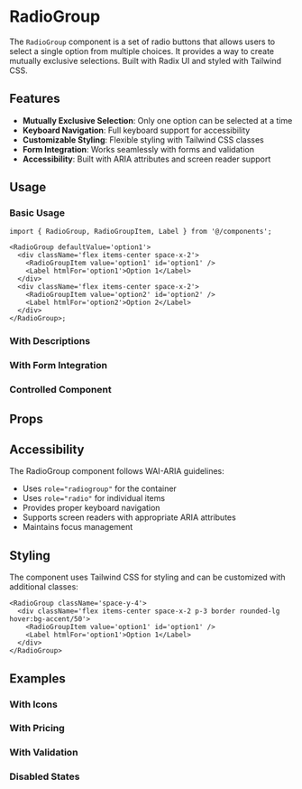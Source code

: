 
<Meta of={RadioGroupStories} />

# RadioGroup

The `RadioGroup` component is a set of radio buttons that allows users to select a single option from multiple choices. It provides a way to create mutually exclusive selections. Built with Radix UI and styled with Tailwind CSS.

## Features

- **Mutually Exclusive Selection**: Only one option can be selected at a time
- **Keyboard Navigation**: Full keyboard support for accessibility
- **Customizable Styling**: Flexible styling with Tailwind CSS classes
- **Form Integration**: Works seamlessly with forms and validation
- **Accessibility**: Built with ARIA attributes and screen reader support

## Usage

### Basic Usage

<Canvas of={RadioGroupStories.Default} />

```tsx
import { RadioGroup, RadioGroupItem, Label } from '@/components';

<RadioGroup defaultValue='option1'>
  <div className='flex items-center space-x-2'>
    <RadioGroupItem value='option1' id='option1' />
    <Label htmlFor='option1'>Option 1</Label>
  </div>
  <div className='flex items-center space-x-2'>
    <RadioGroupItem value='option2' id='option2' />
    <Label htmlFor='option2'>Option 2</Label>
  </div>
</RadioGroup>;
```

### With Descriptions

<Canvas of={RadioGroupStories.WithDescriptions} />

### With Form Integration

<Canvas of={RadioGroupStories.WithForm} />

### Controlled Component

<Canvas of={RadioGroupStories.WithControlledValue} />

## Props

<Controls of={RadioGroupStories.Default} />

## Accessibility

The RadioGroup component follows WAI-ARIA guidelines:

- Uses `role="radiogroup"` for the container
- Uses `role="radio"` for individual items
- Provides proper keyboard navigation
- Supports screen readers with appropriate ARIA attributes
- Maintains focus management

## Styling

The component uses Tailwind CSS for styling and can be customized with additional classes:

```tsx
<RadioGroup className='space-y-4'>
  <div className='flex items-center space-x-2 p-3 border rounded-lg hover:bg-accent/50'>
    <RadioGroupItem value='option1' id='option1' />
    <Label htmlFor='option1'>Option 1</Label>
  </div>
</RadioGroup>
```

## Examples

### With Icons

<Canvas of={RadioGroupStories.WithIcons} />

### With Pricing

<Canvas of={RadioGroupStories.WithPricing} />

### With Validation

<Canvas of={RadioGroupStories.WithValidation} />

### Disabled States

<Canvas of={RadioGroupStories.Disabled} />

<Canvas of={RadioGroupStories.PartiallyDisabled} />
